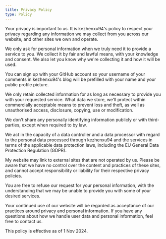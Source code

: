```yaml
---
title: Privacy Policy
type: Policy
---
```


Your privacy is important to us. It is kezhenxu94's policy to respect your privacy regarding any information we may collect from you across our website, and other sites we own and operate.

We only ask for personal information when we truly need it to provide a service to you. We collect it by fair and lawful means, with your knowledge and consent. We also let you know why we're collecting it and how it will be used.

You can sign up with your GitHub account so your username of your comments in kezhenxu94's blog will be prefilled with your name and your public profile picture.

We only retain collected information for as long as necessary to provide you with your requested service. What data we store, we'll protect within commercially acceptable means to prevent loss and theft, as well as unauthorised access, disclosure, copying, use or modification.

We don't share any personally identifying information publicly or with third-parties, except when required to by law.

We act in the capacity of a data controller and a data processor with regard to the personal data processed through kezhenxu94 and the services in terms of the applicable data protection laws, including the EU General Data Protection Regulation (GDPR).

My website may link to external sites that are not operated by us. Please be aware that we have no control over the content and practices of these sites, and cannot accept responsibility or liability for their respective privacy policies.

You are free to refuse our request for your personal information, with the understanding that we may be unable to provide you with some of your desired services.

Your continued use of our website will be regarded as acceptance of our practices around privacy and personal information. If you have any questions about how we handle user data and personal information, feel free to contact us.

This policy is effective as of 1 Nov 2024.
